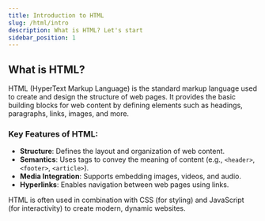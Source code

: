```yaml
---
title: Introduction to HTML
slug: /html/intro
description: What is HTML? Let's start
sidebar_position: 1
---
```


## What is HTML?

HTML (HyperText Markup Language) is the standard markup language used to create and design the structure of web pages. It provides the basic building blocks for web content by defining elements such as headings, paragraphs, links, images, and more.

### Key Features of HTML:
- **Structure**: Defines the layout and organization of web content.
- **Semantics**: Uses tags to convey the meaning of content (e.g., `<header>`, `<footer>`, `<article>`).
- **Media Integration**: Supports embedding images, videos, and audio.
- **Hyperlinks**: Enables navigation between web pages using links.

HTML is often used in combination with CSS (for styling) and JavaScript (for interactivity) to create modern, dynamic websites.